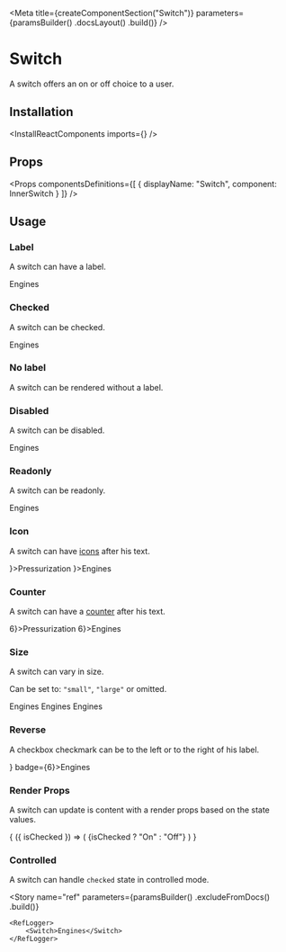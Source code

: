 
<Meta
    title={createComponentSection("Switch")}
    parameters={paramsBuilder()
        .docsLayout(<ReactComponentsLayout sourcePath="/packages/react-components/src/toggle/src" />)
        .build()}
/>

# Switch

A switch offers an on or off choice to a user.

## Installation

<InstallReactComponents imports={<Imports />} />

## Props

<Props
    componentsDefinitions={[
        { displayName: "Switch", component: InnerSwitch }
    ]}
/>

## Usage

### Label

A switch can have a label.

<Preview>
    <Story name="label">
        <Switch>Engines</Switch>
    </Story>
</Preview>

### Checked

A switch can be checked.

<Preview>
    <Story name="checked">
        <Switch defaultChecked>Engines</Switch>
    </Story>
</Preview>


### No label

A switch can be rendered without a label.

<Preview>
    <Story name="no label">
        <Switch />
    </Story>
</Preview>

### Disabled

A switch can be disabled.

<Preview>
    <Story name="disabled">
        <Switch disabled>Engines</Switch>
    </Story>
</Preview>

### Readonly

A switch can be readonly.

<Preview>
    <Story name="readonly">
        <Switch readOnly>Engines</Switch>
    </Story>
</Preview>

### Icon

A switch can have [icons](?path=/docs/materials-icons--page) after his text.

<Preview>
    <Story name="icon">
        <Inline>
            <Switch icon={<LightbulbIcon />}>Pressurization</Switch>
            <Switch icon={<IconGroup><LightbulbIcon /><LightbulbIcon /></IconGroup>}>Engines</Switch>
        </Inline>
    </Story>
</Preview>

### Counter

A switch can have a [counter](?path=/docs/components-counter--default-story) after his text.

<Preview>
    <Story name="counter">
        <Inline>
            <Switch counter={<Counter>6</Counter>}>Pressurization</Switch>
            <Switch counter={<Counter variant="divider">6</Counter>}>Engines</Switch>
        </Inline>
    </Story>
</Preview>

### Size

A switch can vary in size.

Can be set to: `"small"`, `"large"` or omitted.

<Preview>
    <Story name="size">
        <Inline align="end">
            <Switch size="small">Engines</Switch>
            <Switch>Engines</Switch>
            <Switch size="large">Engines</Switch>
        </Inline>
    </Story>
</Preview>

### Reverse

A checkbox checkmark can be to the left or to the right of his label.

<Preview>
    <Story name="reverse">
        <Switch reverse icon={<InfoIcon />} badge={<Badge variant="inline">6</Badge>}>Engines</Switch>
    </Story>
</Preview>

### Render Props

A switch can update is content with a render props based on the state values.

<Preview>
    <Story name="render props">
        <Switch>
            {
                ({ isChecked }) => (
                    <span className="label">{isChecked ? "On" : "Off"}</span>
                )
            }
        </Switch>
    </Story>
</Preview>

### Controlled

A switch can handle `checked` state in controlled mode.

<FilePreview filePath="/switch/stories/ControlledSwitch">
    <ControlledSwitch />
</FilePreview>

<Story
    name="ref"
    parameters={paramsBuilder()
        .excludeFromDocs()
        .build()}
>
    <RefLogger>
        <Switch>Engines</Switch>
    </RefLogger>
</Story>

